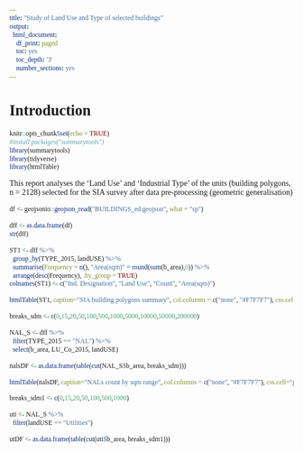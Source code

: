 ```yaml
---
title: "Study of Land Use and Type of selected buildings"
output:
  html_document:
    df_print: paged
    toc: yes
    toc_depth: '3'
    number_sections: yes
---
```

<style>
* {
  font-family: "Palatino"
}

h1{
    font-size: 190%
}

h2{
    font-size: 160%
}

h3{
    font-size: 150%
}

h4{
    font-size: 130%
}

h5{
    font-size: 110%
}

h6{
    font-size: 90%
}
</style>


# Introduction

```r
knitr::opts_chunk$set(echo = TRUE)
#install.packages("summarytools")
library(summarytools)
library(tidyverse)
library(htmlTable)
```

This report analyses the 'Land Use' and 'Industrial Type' of the units (building polygons, n = 2128) selected for the SIA survey after data pre-processing (geometric generalisation)

```r
df <- geojsonio::geojson_read("BUILDINGS_ed.geojson", what = "sp")
```

```r
dff <- as.data.frame(df)
str(dff)
```

```r
ST1 <- dff %>% 
  group_by(TYPE_2015, landUSE) %>%
  summarise(Frequency = n(), "Area(sqm)" = round(sum(b_area),0)) %>%
  arrange(desc(Frequency), .by_group = TRUE)
colnames(ST1) <- c("Ind. Designation", "Land Use", "Count", "Area(sqm)")
```

```r
htmlTable(ST1, caption="SIA building polygons summary", col.columns = c("none", "#F7F7F7"), css.cell="padding-left:1em; padding-right:1em;", align = "lrrr", rnames=F)
```

```r
breaks_sdm <- c(0,15,20,50,100,500,1000,5000,10000,50000,200000)

NAL_S <- dff %>%
  filter(TYPE_2015 == "NAL") %>%
  select(b_area, LU_Co_2015, landUSE)

nalsDF <- as.data.frame(table(cut(NAL_S$b_area, breaks_sdm)))

htmlTable(nalsDF, caption="NALs count by sqm range", col.columns = c("none", "#F7F7F7"), css.cell="padding-left:1em; padding-right:1em;", align = "lrrr", rnames=F, tfoot="0,15,20,50,100,500,1000,5000,10000,50000,200000")
```


```r
breaks_sdm1 <- c(0,15,20,50,100,500,1000)

uti <- NAL_S %>%
  filter(landUSE == "Utilities")

utDF <- as.data.frame(table(cut(uti$b_area, breaks_sdm1)))
  
```


